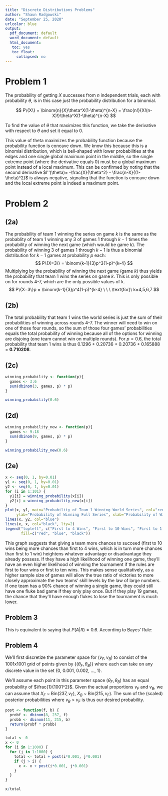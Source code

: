 ```yaml
---
title: "Discrete Distributions Problems"
author: "Shaun Radgowski"
date: "September 25, 2020"
urlcolor: blue
output:
  pdf_document: default 
  word_document: default
  html_document:
   toc: yes
   toc_float:
     collapsed: no
---
```


# Problem 1

The probability of getting *X* successes from *n* independent trials, each with probability $\theta$, is in this case just the probability distribution for a binomial.

$$
P\{X\} = \binom{n}{X}\theta^X(1-\theta)^{n-X} = \frac{n!}{X!(n-X)!}\theta^X(1-\theta)^{n-X}
$$

To find the value of $\theta$ that maximizes this function, we take the derivative with respect to $\theta$ and set it equal to 0.


\begin{center} $\frac{dP}{d\theta} = \frac{n!}{X!(n-X)!}(X(1-\theta)^{n-X}\theta^{X-1} - (n-X)(1-\theta)^{n-X-1}\theta^{X}) = 0$ \end{center}
\begin{center} $X(1-\theta)^{n-X}\theta^{X-1} = (n-X)(1-\theta)^{n-X-1}\theta^{X}$ \end{center}
\begin{center} $X(1-\theta) = (n-X)\theta, \ \ X-X\theta = \theta n-\theta X$ \end{center}
\begin{center} $\theta = \frac{X}{n}$ \end{center}


This value of theta maximizes the probability function because the probability function is concave down. We know this because this is a binomial distribution, which is bell-shaped with lower probabilities at the edges and one single global maximum point in the middle, so the single extreme point (where the derivative equals 0) must be a global maximum point instead of a local maximum. This can be confirmed by noting that the second derivative $l''(\theta)= -\frac{X}{\theta^2} - \frac{n-X}{(1-\theta)^2}$ is always negative, signaling that the function is concave down and the local extreme point is indeed a maximum point.


# Problem 2

## (2a)

The probability of team 1 winning the series on game *k* is the same as the probablity of team 1 winning any 3 of games 1 through $k-1$ times the probability of winning the next game (which would be game *k*). The probability of winning 3 of games 1 through $k-1$ is thus a binomial distribution for $k-1$ games at probability *p* each:
$$
P\{X=3\} = \binom{k-1}{3}p^3(1-p)^{k-4}
$$
Multiplying by the probability of winning the next game (game *k*) thus yields the probability that team 1 wins the series on game *k*. This is only possible on for rounds 4-7, which are the only possible values of k.
$$
P\{X=3\}p = \binom{k-1}{3}p^4(1-p)^{k-4} \ \ \ \text{for}\ k=4,5,6,7
$$

## (2b)

The total probability that team 1 wins the world series is just the sum of their probabilities of winning across rounds 4-7. The winner will need to win on one of those four rounds, so the sum of those four games' probabilities equals the total probability of winning because all of the options for winning are disjoing (one team cannot win on multiple rounds). For $p=0.6$, the total probability that team 1 wins is thus 0.1296 + 0.20736 + 0.20736 + 0.165888 = **0.710208**.

## (2c)

```r
winning_probability <- function(p){
  games <- 3:6
  sum(dbinom(3, games, p) * p)
}

winning_probability(0.6)
```

## (2d)

```r
winning_probability_new <- function(p){
  games <- 9:18
  sum(dbinom(9, games, p) * p)
}

winning_probability_new(0.6)
```

## (2e)

```r
x <- seq(0, 1, by=0.01)
y1 <- seq(0, 1, by=0.01)
y2 <- seq(0, 1, by=0.01)
for (i in 1:101) {
  y1[i] = winning_probability(x[i])
  y2[i] = winning_probability_new(x[i])
}
plot(x, y1, main="Probability of Team 1 Winning World Series", col="red",
     ylab="Probability of Winning Full Series", xlab="Probability of Winning Single Game", type="l")
lines(x, y2, col="blue")
lines(x, x, col="black", lty=2)
legend("topleft", c("First to 4 Wins", "First to 10 Wins", "First to 1 Win"),
       fill=c("red", "blue", "black"))
```

This graph suggests that giving a team more chances to succeed (first to 10 wins being more chances than first to 4 wins, which is in turn more chances than first to 1 win) heightens whatever advantage or disadvantage they already possess. If they have a high likelihood of winning one game, they'll have an even higher likelihood of winning the tournament if the rules are first to four wins or first to ten wins. This makes sense qualitatively, as a higher sample size of games will allow the true ratio of victories to more closely approximate the two teams' skill levels by the law of large numbers. If one team has a 90% chance of winning a single game, they could still have one fluke bad game if they only play once. But if they play 19 games, the chance that they'll have enough flukes to lose the tournament is much lower.

## Problem 3

This is equivalent to saying that $P(A|R)=0.6$. According to Bayes' Rule:

\begin{center} $P(A|R) = \frac{P(R|A)P(A)}{P(R)}, \ \ \ P(A^C|R) = \frac{P(R|A^C)P(A^C)}{P(R)}$ \end{center}
\begin{center} $0.6 = \frac{0.8P(A)}{P(R)}, \ \ \ (1-0.6) = \frac{0.5(1-P(A))}{P(R)}$ \end{center}
\begin{center} $P(A) = 0.75P(R), \ \ \ P(R) = 1.25 - 1.25P(A)$ \end{center}
\begin{center} $P(A) = 0.75(1.25 - 1.25P(A)) = 0.9375-0.9375P(A)$ \end{center}
\begin{center} $P(A) = \frac{0.9375}{1.9375} \approx 0.484$ \end{center}


## Problem 4

We'll first discretize the parameter space for $(v_F , v_B)$ to consist of the 1001x1001 grid of points given by $\{(\theta_F , \theta_B)\}$ where each can take on any discrete value in the set {0, 0.001, 0.002, ..., 1}.

We'll assume each point in this parameter space $(\theta_F , \theta_B)$ has an equal probability of $\frac{1}{1001^2}$. Given the actual proportions $v_F$ and $v_B$, we can assume that $X_F$ ~ Bin$(237, v_F)$, $X_B$ ~ Bin$(215, v_F)$. The sum of the (scaled) posterior probabilities where $v_B$ > $v_F$ is thus our desired probability.

```r
post <- function(f, b) {
  probf <- dbinom(8, 237, f)
  probb <- dbinom(11, 215, b)
  return(probf * probb)
}

total <- 0
x <- 0
for (i in 1:1000) {
  for (j in 1:1000) {
    total <- total + post(i*0.001, j*0.001)
    if (j > i) {
      x <- x + post(i*0.001, j*0.001)
    }
  }
}

x/total
```
